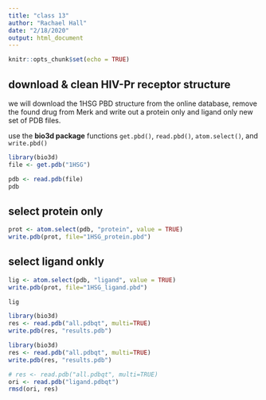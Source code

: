 ```yaml
---
title: "class 13"
author: "Rachael Hall"
date: "2/18/2020"
output: html_document
---
```


```r
knitr::opts_chunk$set(echo = TRUE)
```

## download & clean HIV-Pr receptor structure 
we will download the 1HSG PBD structure from the online database, remove the found drug from Merk and write out a protein only and ligand only new set of PDB files.

use the **bio3d package** functions `get.pbd()`, `read.pbd()`, `atom.select()`, and `write.pbd()`

```r
library(bio3d)
file <- get.pdb("1HSG")
```
```r
pdb <- read.pdb(file)
pdb
```
## select protein only 
```r
prot <- atom.select(pdb, "protein", value = TRUE)
write.pdb(prot, file="1HSG_protein.pbd")
```
## select ligand onkly 
```r
lig <- atom.select(pdb, "ligand", value = TRUE)
write.pdb(prot, file="1HSG_ligand.pbd")
```
```r
lig
```
```r
library(bio3d)
res <- read.pdb("all.pdbqt", multi=TRUE)
write.pdb(res, "results.pdb")
```

```r
library(bio3d)
res <- read.pdb("all.pdbqt", multi=TRUE)
write.pdb(res, "results.pdb")
```
```r
# res <- read.pdb("all.pdbqt", multi=TRUE)
ori <- read.pdb("ligand.pdbqt")
rmsd(ori, res)
```



